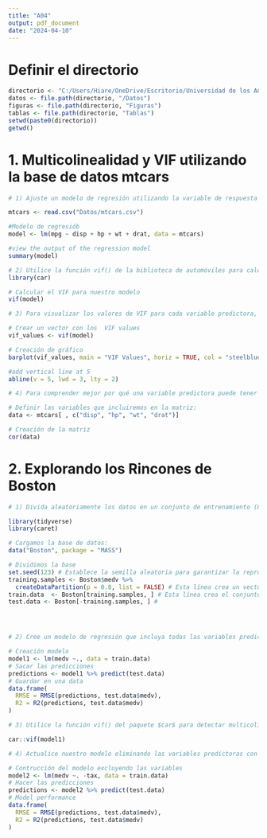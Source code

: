 ---
title: "A04"
output: pdf_document
date: "2024-04-10"
---
# Definir el directorio
```{r}
directorio <- "C:/Users/Hiare/OneDrive/Escritorio/Universidad de los Andes/Analítica y Proyecciones para Macroeconomía y Finanzas/Ayudantías/A04"
datos <- file.path(directorio, "/Datos")
figuras <- file.path(directorio, "Figuras")
tablas <- file.path(directorio, "Tablas")
setwd(paste0(directorio))
getwd()
```
# 1. Multicolinealidad y VIF utilizando la base de datos mtcars
```{r}
# 1) Ajuste un modelo de regresión utilizando la variable de respuesta mpg y las variables predictoras disp, hp, wt y drat.  ¿Qué conclusiones puedes sacar del resultado del modelo, considerando el valor de R cuadrado, el estadístico F y los valores p de las variables predictoras?

mtcars <- read.csv("Datos/mtcars.csv")

#Modelo de regresiób
model <- lm(mpg ~ disp + hp + wt + drat, data = mtcars)

#view the output of the regression model
summary(model)

# 2) Utilice la función vif() de la biblioteca de automóviles para calcular el VIF para cada variable predictora en el modelo. Interprete el significado del VIF y sus implicaciones en el análisis de regresión.
library(car)

# Calcular el VIF para nuestro modelo
vif(model)

# 3) Para visualizar los valores de VIF para cada variable predictora, cree un gráfico de barras horizontales y agregaremos una línea vertical en 5 para identificar claramente los valores de VIF que exceden este umbral.

# Crear un vector con los  VIF values
vif_values <- vif(model)

# Creación de gráfico
barplot(vif_values, main = "VIF Values", horiz = TRUE, col = "steelblue")

#add vertical line at 5
abline(v = 5, lwd = 3, lty = 2)

# 4) Para comprender mejor por qué una variable predictora puede tener un valor VIF alto, cree una matriz de correlación para observar los coeficientes de correlación lineal entre cada par de variables. ¿Qué conclusiones puedes sacar sobre la relación entre las variables predictoras? ¿Por qué una variable predictora puede tener un valor VIF alto? ¿Cuál sería tu recomendación sobre cómo manejar esta situación en el modelo de regresión?

# Definir las variables que incluiremos en la matriz:
data <- mtcars[ , c("disp", "hp", "wt", "drat")]

# Creación de la matriz
cor(data)

```

# 2. Explorando los Rincones de Boston
```{r}

# 1) Divida aleatoriamente los datos en un conjunto de entrenamiento (80\% de los datos) para crear un modelo predictivo y un conjunto de prueba (20\% de los datos) para evaluar el modelo. Asegúrese de establecer la semilla para la reproducibilidad.

library(tidyverse)
library(caret)

# Cargamos la base de datos:
data("Boston", package = "MASS")

# Dividimos la base
set.seed(123) # Establece la semilla aleatoria para garantizar la reproducibilidad de los resultados. Esto significa que cada vez que ejecutemos este código, obtendremos la misma división de los datos en conjuntos de entrenamiento y prueba. El número 123 es la semilla aleatoria que se utiliza aquí.
training.samples <- Boston$medv %>%
  createDataPartition(p = 0.8, list = FALSE) # Esta línea crea un vector de índices que especifica las filas que se asignarán al conjunto de entrenamiento. 
train.data  <- Boston[training.samples, ] # Esta línea crea el conjunto de datos de entrenamiento seleccionando las filas correspondientes a los índices generados anteriormente. 
test.data <- Boston[-training.samples, ] # 




# 2) Cree un modelo de regresión que incluya todas las variables predictoras del conjunto de datos de Boston, con $medv$ como variable dependiente.

# Creación modelo
model1 <- lm(medv ~., data = train.data)
# Sacar las predicciones
predictions <- model1 %>% predict(test.data)
# Guardar en una data
data.frame(
  RMSE = RMSE(predictions, test.data$medv),
  R2 = R2(predictions, test.data$medv)
)

# 3) Utilice la función vif() del paquete $car$ para detectar multicolinealidad en el modelo de regresión. En nuestro ejemplo, la puntuación VIF para la variable predictora es muy alta.

car::vif(model1)

# 4) Actualice nuestro modelo eliminando las variables predictoras con un valor VIF alto.

# Contrucción del modelo excluyendo las variables 
model2 <- lm(medv ~. -tax, data = train.data)
# Hacer las predicciones
predictions <- model2 %>% predict(test.data)
# Model performance
data.frame(
  RMSE = RMSE(predictions, test.data$medv),
  R2 = R2(predictions, test.data$medv)
)


```


















